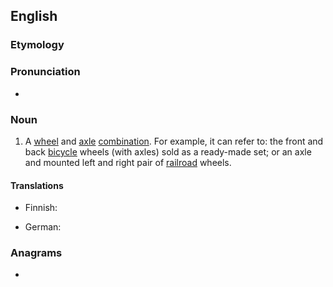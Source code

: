 ==English==

===Etymology===
{{compound|en|wheel|set}}

===Pronunciation===
* {{IPA|/wiːlsɛt/|/hwiːlsɛt/|lang=en}}

===Noun===
{{en-noun}}

# A [[wheel]] and [[axle]] [[combination]]. For example, it can refer to: the front and back [[bicycle]] wheels (with axles) sold as a ready-made set; or an axle and mounted left and right pair of [[railroad]] wheels.

====Translations====
{{trans-top|A wheel and axle combination}}
* Finnish: {{t|fi|pyöräkerta}}
{{trans-mid}}
* German: {{t|de|Radsatz|m}}
{{trans-bottom}}

===Anagrams===
* {{anagrams|en|a=eeehlstw|wheelest}}